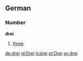 ==German==
===Number===
'''drei'''
# [[three]].

[[de:drei]]
[[gl:Drei]]
[[it:drei]]
[[pt:Drei]]
[[sv:drei]]